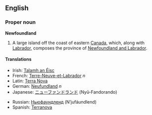 ==English==
{{wikipedia}}
===Proper noun===
'''Newfoundland'''

#A large island off the coast of eastern [[Canada]], which, along with [[Labrador]], composes the province of [[Newfoundland and Labrador]].

====Translations====
{{top}}
*Irish: [[Talamh an Éisc]]
*French: [[Terre-Neuve-et-Labrador]] ''n''
*Latin: [[Terra Nova]]
*German: [[Neufundland]] ''n''
*Japanese: [[ニューファンドランド]] (Nyū-Fandorando)
{{mid}}
*Russian: [[Ньюфаундленд]] (N’jufáundlend) {{m}}
*Spanish: [[Terranova]] {{f}}
{{bottom}}